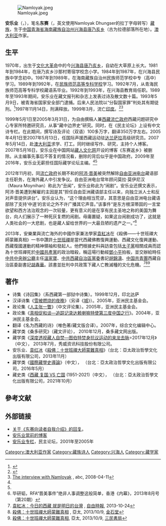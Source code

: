 [[File:Namloyak.jpeg|thumb]]

'''安乐业'''（{{bo|z=ལྷ་སྡེ་གནམ་ལོ་ཡག|w=lha sde gnam lo yag}}，{{bd|1970年||}}），笔名'''东赛'''（{{bo|z=ལྡོང་སྲས|w=ldong sras}}，英文使用Namloyak Dhungser的拉丁字母转写）[[藏族|藏族]]，生于[[中国|中国]][[青海省|青海省]][[海南藏族自治州|海南藏族自治州]][[兴海县|兴海县]][[唐乃亥乡|唐乃亥乡]]（古为拉德部落所在地）。[[澳大利亚|澳大利亚]]作家。

== 生平 ==
1970年，出生于[[文化大革命|文化大革命]]中的今[[兴海县|兴海县]][[唐乃亥乡|唐乃亥乡]]，自幼在大草原上长大。1981年到1984年，在唐乃亥乡沙那村寄宿学校念小学。1984年到1987年，在兴海县民族中学念初中。1987年到1989年，在海南藏族自治州民族师范学校中专（高中）学习。1989年到1992年，在[http://baike.baidu.com/view/943694.htm 民族师范高等专科学校]学习。1992年7月，从青海民族师范高等专科学校藏语系毕业。1992年到1993年，在兴海县教育局任职。1989年至1993年期间，安乐业在藏文报刊和杂志上发表过诗及散文数十篇。1993年5月9日，被青海省国家安全部门逮捕。后来人民法院以“分裂国家罪”判处其有期徒刑。<ref>{{cite news |title=青海知名前政治犯蔡贡加被判刑三年 |url=https://www.rfa.org/mandarin/yataibaodao/shaoshuminzu/dz-02192018093724.html |accessdate=2021-11-17 |work=Radio Free Asia |language=en |archive-date=2021-11-17 |archive-url=https://web.archive.org/web/20211117053254/https://www.rfa.org/mandarin/yataibaodao/shaoshuminzu/dz-02192018093724.html |dead-url=no }}</ref>1997年11月14日，刑满释放。1999年3月，流亡[[印度|印度]]。<ref name=da>{{Cite web |url=http://asiademo.org/gb/author/anleye.htm |title=安乐业小档案 |access-date=2011-10-01 |archive-date=2011-08-11 |archive-url=https://web.archive.org/web/20110811221357/http://asiademo.org/gb/author/anleye.htm |dead-url=yes }}</ref><ref name=abc>[http://www.abc.net.au/stateline/wa/content/2006/s2217239.htm The interview with Namloyak] {{Wayback|url=http://www.abc.net.au/stateline/wa/content/2006/s2217239.htm |date=20150216132815 }}, abc, 2008-04-11</ref>

1999年5月1日至2005年3月31日，为自由撰稿人兼[[西藏流亡政府|西藏流亡政府]]西藏问题研究中心专家所特邀研究员，从事“藏中边界史”研究。同时，在《民主论坛》上设有中文诗专栏。在此期间，撰写诗及评论（双语）100多万字，翻译350万字左右。2005年4月1日至2007年5月13日，任国际声援西藏运动驻[[达兰萨拉|达兰萨拉]]高级研究员。2007年5月14日，赴[[澳大利亚|澳大利亚]]求学、打工。同时继续写作、研究，主持个人博客。2007年5月16日，安乐业在中国网站[http://www.tibetcul.com/ 藏人文化网]{{Wayback|url=http://www.tibetcul.com/ |date=20150426122906 }}开设的博客《东赛返乡》被删除。从主编事先事后不答复的情况看，删除的背后似乎是中国政府。2009年至2016年，安乐业无薪担任国际藏学论坛主编。<ref name=da/><ref name=abc/>

2012年11月初，同[[西藏流亡政府|流亡政府]]长期不和的[[阿沛·晋美|阿沛·晋美]]被突然解除[[自由亚洲电台|自由亚洲电台]]藏语部主任职务，在海外藏人中引发争议。自由亚洲电台常年顾问莫拉·莫伊尼汉（Maura Moynihan）称此为“丑闻”，安乐业称此为“闹剧”。安乐业还撰文表示，阿沛·晋美遭到解雇的主因是其“担任自由亚洲藏语部主任以来，向独立派人士和反对声音提供讲台”。安乐业认为，“这个理由相当荒谬，其意思是自由亚洲电台藏语部除了支持‘中道’的言论之外不许广播其它声音。”该事件“是东方根深蒂固的一言堂欲望和西方法治观念的一次较量，更有意义的是在享有民主圣地之称的美国为舞台，向人们展示了一种死灰复燃的闹剧。毋庸置疑，如果这台闹剧成功了，这就是人类社会的一大悲剧，也是藏人留给世界的一大最丑陋的遗产之一。”<ref>毕研韬，RFA“晋美事件”绝非人事调整这般简单，香港《内幕》，2013年8月号（第20期）</ref>

2013年，安樂業與流亡海外的中國作家兼法學家[[袁紅冰|袁紅冰]]在《殺佛——十世班禪大師蒙難真相》一书中讚許[[十世班禪|十世班禪]]是當代西藏佛教復興運動、西藏文化復興運動、西藏復國運動的精神領袖和發起人。他們根據史料與訪查包括[[太子黨|太子黨]]相關成員而認為十世班禪死於[[中國共產黨|中國共產黨]]的政治暗殺，稱這場行動經[[鄧小平|鄧小平]]拍板，並交辦給時任[[中共中央辦公廳|中共中央辦公廳]]主任[[溫家寶|溫家寶]]、[[中共西藏自治區黨委|中共西藏自治區黨委]]書記[[胡錦濤|胡錦濤]]、[[中国共青團|中国共青團]]西藏自治區委副書記[[胡春華|胡春華]]。該書並批判中共政策下藏人亡教滅種的文化危機。<ref>[http://www.libertytimes.com.tw/2013/new/oct/24/today-p4.htm 袁紅冰︰今日的西藏 就是明日的台灣] {{Wayback|url=http://www.libertytimes.com.tw/2013/new/oct/24/today-p4.htm |date=20131030124354 }}, [[自由時報|自由時報]], 2013-10-24</ref><ref>[http://www.kingstone.com.tw/book/book_page.asp?kmcode=2016760020071 殺佛：十世班禪大師蒙難真相] {{Wayback|url=http://www.kingstone.com.tw/book/book_page.asp?kmcode=2016760020071 |date=20131111023640 }}, 亞太, 2013/10/9, [[金石堂|金石堂]]</ref><ref>[http://www.sanmin.com.tw/page-product.asp?pf_id=99E155T6U101v87Y109B69j106D125eBSnOFm1496TkX 殺佛：十世班禪大師蒙難真相], 亞太, 2013/10/9, [[三民書局|三民書局]]</ref>

== 著作 ==
* 诗集《诗囚集》（系西藏第一部狱中诗集）。1999年12月，印北达萨
*汉译诗集《[http://www.duping.net/XHC/show.php?bbs=11&post=522081 雪被燃烧的夜晚]{{Wayback|url=http://www.duping.net/XHC/show.php?bbs=11&post=522081 |date=20140413145454 }}》（另译《[[城|城]]》）。2005年，亚洲民主基金会。
*政论集《[http://www.duping.net/XHC/show.php?bbs=10&post=548641 人主张一瞥]{{Wayback|url=http://www.duping.net/XHC/show.php?bbs=10&post=548641 |date=20140413145819 }}》（中文评论集）。2005年，亚洲民主基金会。
*政论集《[http://www.duping.net/XHC/show.php?bbs=10&post=476498 真相促和谈—追踪记录达赖喇嘛特使第三度中国之行]{{Wayback|url=http://www.duping.net/XHC/show.php?bbs=10&post=476498 |date=20140413154948 }}》。2004年，亚洲民主基金会。
*翻译《名为西藏的诗》（唯色著/藏文版合译）。2007年，综合文化编辑中心。
*藏学类《桑多研究》（藏文评论）， 2010年12月，桑多藏文网出版。
*藏学类《[https://www.books.com.tw/products/0010595868 深度透视藏人自焚—图伯特焚身抗议运动的来龙去脉]{{Wayback|url=https://www.books.com.tw/products/0010595868 |date=20191217020644 }}=2017年12月》（中文）， 2013年7月，秀威资讯科技股份有限公司。
*安乐业、[[袁红冰|袁红冰]]《[https://www.books.com.tw/products/0010611823?loc=P_asv_002 殺佛：十世班禪大師蒙難真相]{{Wayback|url=https://www.books.com.tw/products/0010611823?loc=P_asv_002 |date=20191217020718 }}》（台北：亞太政治哲學文化出版有限公司，2013年11月）
*藏学类《[http://www.books.com.tw/products/0010715530?loc=P_034_004 國際藏學史導論]{{Wayback|url=http://www.books.com.tw/products/0010715530?loc=P_034_004 |date=20160602115042 }}》（中文）， （台北：亞太政治哲學文化出版有限公司，2016年5月）
*藏史类《[https://m.momoshop.com.tw/goods.momo?i_code=9398305&mdiv=category&cc3=4001100000&cc1=4001100016 西藏 复国 VS 亡国] {{Wayback|url=https://m.momoshop.com.tw/goods.momo?i_code=9398305&mdiv=category&cc3=4001100000&cc1=4001100016 |date=20211019235019 }}(1951-2021)（中文）， （台北：亞太政治哲學文化出版有限公司，2021年10月）

== 參考文献 ==
{{reflist}}

== 外部链接 ==
* [http://blog.boxun.com/hero/200909/dongsai/11_1.shtml 关于《东赛向读者自我介绍》的回复]{{Wayback|url=http://blog.boxun.com/hero/200909/dongsai/11_1.shtml |date=20130522234225 }}。 
* [http://blog.boxun.com/hero/dongsai  安乐业當前的博客]{{Wayback|url=http://blog.boxun.com/hero/dongsai |date=20111004233103 }}
* [https://web.archive.org/web/20110811221357/http://asiademo.org/gb/author/anleye.htm 安乐业专栏]，民主论坛，2001年至2005年

{{Authority control}}
{{DEFAULTSORT:Namloyak安乐业}}
[[Category:澳大利亚作家|Category:澳大利亚作家]]
[[Category:藏族诗人|Category:藏族诗人]]
[[Category:兴海人|Category:兴海人]]
[[Category:藏学家|Category:藏学家]]